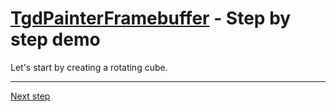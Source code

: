 
# [TgdPainterFramebuffer](docs/classes/TgdPainterFramebuffer.html) - Step by step demo

Let's start by creating a rotating cube.

<Demo />

---

[Next step](#/articles/painter/framebuffer/example0/02)
